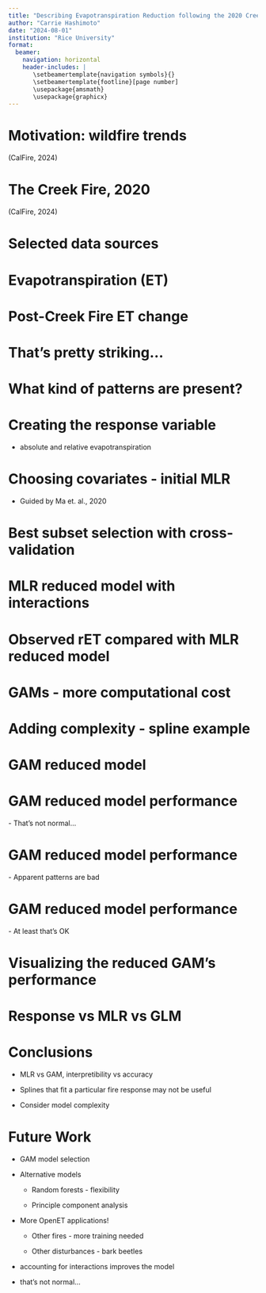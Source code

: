 ```yaml
---
title: "Describing Evapotranspiration Reduction following the 2020 Creek Fire in the southern Sierra Nevada"
author: "Carrie Hashimoto"
date: "2024-08-01"
institution: "Rice University"
format:
  beamer:
    navigation: horizontal
    header-includes: |
       \setbeamertemplate{navigation symbols}{}
       \setbeamertemplate{footline}[page number]
       \usepackage{amsmath}
       \usepackage{graphicx}
---
```


# Motivation: wildfire trends
<!-- introduction - motivation -->

\begin{minipage}{0.4\linewidth}
\scriptsize % Make the text smaller

\begin{itemize}
  \item Climate warming
  \begin{itemize}
    \item Longer fire season
    \item Hotter/drier summers
    \item Earlier snowmelt
  \end{itemize}
  \item Forest management and tree density
\end{itemize}

\end{minipage}
\hfill
\begin{minipage}{0.55\linewidth}
\includegraphics[width=\linewidth]{/Users/Carrie/Desktop/creekfire/Figures/calfire_incident_map.png}
\end{minipage}

\vspace{0.5em}
\small (CalFire, 2024)

<!-- introduction - background -->
# The Creek Fire, 2020

\begin{columns}[T] 
  \begin{column}{0.5\textwidth} 
    \vspace{0.5em}
    \scriptsize 
    \begin{itemize}
      \item 2020-09-04 through 2020-12-24
      \item 380,000 acres burned
    \end{itemize}
  \end{column}

  \begin{column}{0.5\textwidth} 
    \includegraphics[width=\linewidth]{/Users/Carrie/Desktop/creekfire/Figures/HUC12_plot.png}
  \end{column}
  
\end{columns}

\vspace{0.5em}
\small (CalFire, 2024)

<!-- introduction - data -->
# Selected data sources

\begin{minipage}{\linewidth}
\scriptsize 
\begin{itemize}
  \item OpenET: 30 m res aggregate of 6 models
\end{itemize}
\end{minipage}

\vspace{1em}

\begin{minipage}{\linewidth}
\includegraphics[width=\linewidth]{/Users/Carrie/Desktop/creekfire/Figures/ex_et_ts_plot.png}
\end{minipage}
<!-- - HLS: 30 m spectral data -->

<!--   + use to calculate NDVI and NBR -->

<!-- - SRTM: 2000 elevation -->

<!--   + derive slope, aspect, northness -->

<!-- - NLDAS: 12 km temperature -->

<!-- - TerraClimate: 4 km precipitation and soil moisture -->

# Evapotranspiration (ET)

\includegraphics[width=\linewidth]{/Users/Carrie/Desktop/creekfire/Figures/prefire_et_plot.png}


# Post-Creek Fire ET change

\includegraphics[width=\linewidth]{/Users/Carrie/Desktop/creekfire/Figures/postfire_et_plot.png}


# That's pretty striking...

\includegraphics[width=\linewidth]{/Users/Carrie/Desktop/creekfire/Figures/prefire_postfire_et_plots.png}


<!-- # Look at the difference! -->

<!-- \includegraphics[width=\linewidth]{/Users/Carrie/Desktop/creekfire/Figures/diff_et_plot.png} -->

# What kind of patterns are present?

\includegraphics[width=0.8\linewidth]{/Users/Carrie/Desktop/creekfire/Figures/diff_et_vs_dnbr.png}

# Creating the response variable

- absolute and relative evapotranspiration

\begin{align*}
aET &= (ET_{\text{burned,prefire}} - ET_{\text{burned,postfire}}) \\
    &\quad - (ET_{\text{control,prefire}} - ET_{\text{control,postfire}}) \\
rET &= \frac{aET}{ET_{\text{burned,prefire}}} \times 100 \%
\end{align*}

<!-- # methods 4 -->

<!-- # methods 5 -->

<!-- \includegraphics[width=0.8\linewidth]{/Users/Carrie/Desktop/creekfire/Figures/scatter_matrix.png} -->


# Choosing covariates - initial MLR

- Guided by Ma et. al., 2020
\begin{align*}
\text{rET} &= \beta_0 + \beta_1 \cdot \text{pre-fire NDVI} + \beta_2 \cdot \text{dNBR} + \beta_3 \cdot \text{elevation}  \\
&\quad + \beta_4 \cdot \text{slope} + \beta_5 \cdot \text{aspect} \\
&\quad + \beta_6 \cdot \text{northness} + \beta_7 \cdot \text{latitude} \\
&\quad + \beta_8 \cdot \text{temperature} + \beta_9 \cdot \text{precipitation} + \epsilon \\
&\text{adjusted } R^2 = 0.5686 \\
\end{align*}

<!-- # Initial MLR -->

<!-- \includegraphics[width=\linewidth]{/Users/Carrie/Desktop/creekfire/Figures/response_fitted_values_lm_rET_plots.png} -->
<!-- \begin{minipage}{0.2\linewidth} -->
<!-- \scriptsize % Make the text smaller -->
<!-- \begin{align*} -->
<!-- \text{rET} &= \beta_0 + \beta_1 \cdot \text{pre-fire NDVI} + \beta_2 \cdot \text{dnbr} + \beta_3 \cdot \text{elevation}  \\ -->
<!-- &\quad + \beta_4 \cdot \text{slope} + \beta_5 \cdot \text{aspect} \\ -->
<!-- &\quad + \beta_6 \cdot \text{northness} + \beta_7 \cdot \text{latitude} \\ -->
<!-- &\quad + \beta_8 \cdot \text{temperature} + \beta_9 \cdot \text{precipitation} + \epsilon \\ -->
<!-- \text{adjusted } R^2 &= 0.5686 \\ -->
<!-- \end{align*} -->
<!-- \end{minipage} -->
<!-- \hfill -->
<!-- \begin{minipage}{0.75\linewidth} -->
<!-- \includegraphics[width=\linewidth]{/Users/Carrie/Desktop/creekfire/Figures/response_fitted_values_lm_rET_plots.png} -->
<!-- \end{minipage} -->
<!-- # MLR with allllll the interactions -->

<!-- \includegraphics[width=\linewidth]{/Users/Carrie/Desktop/creekfire/Figures/response_fitted_values_lm_rET_interaction_plots.png} -->

# Best subset selection with cross-validation

\includegraphics[width=\linewidth]{/Users/Carrie/Desktop/creekfire/Figures/lm_rET_cv.png}

# MLR reduced model with interactions

<!-- \begin{minipage}{0.2\linewidth} -->
<!-- \scriptsize % Make the text smaller -->
\begin{align*}
\text{rET} &= \beta_0 + \beta_1 \cdot \text{dNBR} + \beta_2 \cdot \text{latitude} \\
&\quad + \beta_3 \cdot \text{precipitation} + \beta_4 \cdot (\text{pre-fire NDVI} \cdot \text{dNBR}) \\
&\quad + \beta_5 \cdot (\text{elevation} \cdot \text{dNBR}) + \beta_6 \cdot (\text{latitude} \cdot \text{dNBR}) \\
&\quad + \beta_7 \cdot (\text{latitude} \cdot \text{precipitation}) + \epsilon \\
&\text{adjusted } R^2 = 0.6261 \\
\end{align*}
<!-- \end{minipage} -->
<!-- \hfill -->

# Observed rET compared with MLR reduced model
<!-- \begin{minipage}{0.75\linewidth} -->
\includegraphics[width=\linewidth]{/Users/Carrie/Desktop/creekfire/Figures/response_fitted_values_lm_rET_interaction_reduced_plots.png}
<!-- \end{minipage} -->

# GAMs - more computational cost

<!-- \begin{minipage}{0.2\linewidth} -->
<!-- \scriptsize % Make the text smaller -->
\begin{align*}
\text{rET} &= \beta_0 + s_1(\text{pre-fire NDVI}) + s_2(\text{dNBR}) \\
&\quad + s_3(\text{elevation}) + s_4(\text{slope}) \\
&\quad + s_5(\text{aspect}) + s_6(\text{northness})\\
&\quad + s_7(\text{latitude}) + s_8(\text{temperature}) \\
&\quad + s_9(\text{precipitation}) + \epsilon \\
&\text{adjusted } R^2 = 0.675 \\
\end{align*}

# Adding complexity - spline example 

\includegraphics[width=0.7\linewidth]{/Users/Carrie/Desktop/creekfire/Figures/example_spline2.png}

<!-- \end{minipage} -->
<!-- \hfill -->

<!-- # Initial GAM -->
<!-- <!-- \begin{minipage}{0.75\linewidth} --> 
<!-- \includegraphics[width=\linewidth]{/Users/Carrie/Desktop/creekfire/Figures/response_fitted_values_bam_rET_plots.png} -->
<!-- \end{minipage} -->

# GAM reduced model
<!-- \begin{minipage}{0.2\linewidth} -->
<!-- \scriptsize % Make the text smaller -->
\begin{align*}
\text{rET} &= \beta_0 + s_1(\text{dnbr}) + s_2(\text{lat}) + s_3(\text{precip}) \\
&\quad + te(\text{pre-fire NDVI}, \text{dNBR}) \\
&\quad + te(\text{elevation}, \text{dNBR}) \\
&\quad + te(\text{latitude}, \text{dNBR}) \\
&\quad + te(\text{latitude}, \text{precipitation}) + \epsilon \\
&\text{adjusted } R^2 = 0.695 \\
\end{align*}
<!-- \end{minipage} -->
<!-- \hfill -->

# GAM reduced model performance
\includegraphics[width=\linewidth]{/Users/Carrie/Desktop/creekfire/Figures/bam_rET_interaction_reduced_qq.png}
- That's not normal...

# GAM reduced model performance
\includegraphics[width=\linewidth]{/Users/Carrie/Desktop/creekfire/Figures/bam_rET_interaction_reduced_resids.png}
- Apparent patterns are bad

# GAM reduced model performance
\includegraphics[width=\linewidth]{/Users/Carrie/Desktop/creekfire/Figures/bam_rET_interaction_reduced_fitted_response.png}
- At least that's OK

# Visualizing the reduced GAM's performance
<!-- \begin{minipage}{0.75\linewidth} -->
\includegraphics[width=\linewidth]{/Users/Carrie/Desktop/creekfire/Figures/response_fitted_values_bam_rET_interaction_plots.png}
<!-- \end{minipage} -->

<!-- # Performance metrics -->

<!-- # Results: rET MLR with interaction -->

<!-- \begin{columns}[t] -->
<!--   \begin{column}{0.5\textwidth} -->
<!--     \includegraphics[width=\linewidth]{/Users/Carrie/Desktop/creekfire/Figures/lm_rET_regfit_adjr2.png} -->
<!--   \end{column} -->
<!--   \begin{column}{0.5\textwidth} -->
<!--     \includegraphics[width=\linewidth]{/Users/Carrie/Desktop/creekfire/Figures/lm_rET_cv_errors.png} -->
<!--   \end{column} -->
<!-- \end{columns} -->




<!-- # Results: rET MLR with interaction -->
<!-- \includegraphics[width=0.8\linewidth]{/Users/Carrie/Desktop/creekfire/Figures/lm_rET_16_summary1.png} -->

<!-- # Results: rET MLR with interaction -->

<!-- \includegraphics[width=0.8\linewidth]{/Users/Carrie/Desktop/creekfire/Figures/lm_rET_regfit_summary.png} -->

<!-- \begin{columns}[T] % [T] aligns content at the top of the columns -->
<!--   \begin{column}{0.5\textwidth} -->
<!--     \includegraphics[width=0.9\linewidth]{/Users/Carrie/Desktop/creekfire/Figures/plot1.png} \\ % Adjust width to fit -->
<!--     \includegraphics[width=0.9\linewidth]{/Users/Carrie/Desktop/creekfire/Figures/plot2.png} -->
<!--   \end{column} -->
<!--   \begin{column}{0.5\textwidth} -->
<!--     \includegraphics[width=0.9\linewidth]{/Users/Carrie/Desktop/creekfire/Figures/plot3.png} \\ % Adjust width to fit -->
<!--     \includegraphics[width=0.9\linewidth]{/Users/Carrie/Desktop/creekfire/Figures/plot4.png} -->
<!--   \end{column} -->
<!-- \end{columns} -->

# Response vs MLR vs GLM

\includegraphics[width=\linewidth]{/Users/Carrie/Desktop/creekfire/Figures/final_comparison_plots.png}

# Conclusions

- MLR vs GAM, interpretibility vs accuracy

- Splines that fit a particular fire response may not be useful

- Consider model complexity

# Future Work

- GAM model selection

- Alternative models

  + Random forests - flexibility
  
  + Principle component analysis

- More OpenET applications!

  + Other fires - more training needed

  + Other disturbances - bark beetles

<!-- -- Other predictors -->

<!-- - Burn severity -->

<!-- -- Alternative link functions -->

<!-- - Higher res. precip, temp, soil moisture -->


- accounting for interactions improves the model

- that's not normal...
